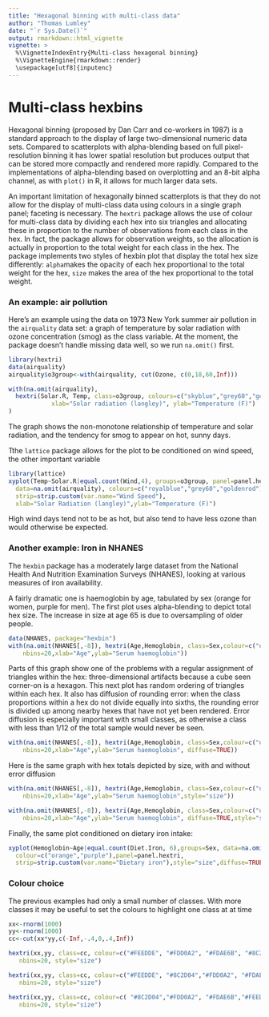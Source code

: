 ```yaml
---
title: "Hexagonal binning with multi-class data"
author: "Thomas Lumley"
date: "`r Sys.Date()`"
output: rmarkdown::html_vignette
vignette: >
  %\VignetteIndexEntry{Multi-class hexagonal binning}
  %\VignetteEngine{rmarkdown::render}
  \usepackage[utf8]{inputenc}
---
```


# Multi-class hexbins #

Hexagonal binning (proposed by Dan Carr and co-workers in 1987) is a standard approach to the display of large two-dimensional numeric data sets. Compared to scatterplots with  alpha-blending based on full pixel-resolution binning it has lower spatial resolution but produces output that can be stored more compactly and rendered more rapidly. Compared to the implementations of alpha-blending based on overplotting and an 8-bit alpha channel, as with `plot()` in R,  it allows for much larger data sets. 

An important limitation of hexagonally binned scatterplots is that they do not allow for the display of multi-class data using colours in a single graph panel; faceting is necessary.  The `hextri` package allows the use of colour for multi-class data by dividing each hex into six triangles and allocating these in proportion to the number of observations from each class in the hex.  In fact, the package allows for observation weights, so the allocation is actually in proportion to the total weight for each class in the hex.  The package implements two styles of hexbin plot that display the total hex size differently: `alpha`makes the opacity of each hex proportional to the total weight for the hex, `size` makes the area of the hex proportional to the total weight. 

### An example: air pollution ###

Here's an example using the data on 1973 New York summer air pollution in the `airquality` data set: a graph of temperature by solar radiation with ozone concentration (smog) as the class variable. At the moment, the package doesn't handle missing data well, so we run `na.omit()` first.
```r
library(hextri)
data(airquality)
airquality$o3group<-with(airquality, cut(Ozone, c(0,18,60,Inf)))

with(na.omit(airquality), 
  hextri(Solar.R, Temp, class=o3group, colours=c("skyblue","grey60","goldenrod"), style="size",
            xlab="Solar radiation (langley)", ylab="Temperature (F)")
)
```

The graph shows the non-monotone relationship of temperature and solar radiation, and the tendency for smog to appear on hot, sunny days.


Tthe `lattice` package allows for the plot to be conditioned on wind speed, the other important variable
```r
library(lattice)
xyplot(Temp~Solar.R|equal.count(Wind,4), groups=o3group, panel=panel.hextri,
  data=na.omit(airquality), colours=c("royalblue","grey60","goldenrod"),
  strip=strip.custom(var.name="Wind Speed"),
  xlab="Solar Radiation (langley)",ylab="Temperature (F)")
```

High wind days tend not to be as hot, but also tend to have less ozone than would otherwise be expected.

### Another example: Iron in NHANES ###

The `hexbin` package has a moderately large dataset from the National Health And Nutrition Examination Surveys (NHANES), looking at various measures of iron availability.

A fairly dramatic one is haemoglobin by age, tabulated by sex (orange for women, purple for men).  The first plot uses alpha-blending to depict total hex size. The increase in size at age 65 is due to oversampling of older people. 
```r
data(NHANES, package="hexbin")
with(na.omit(NHANES[,-8]), hextri(Age,Hemoglobin, class=Sex,colour=c("orange","purple"),
    nbins=20,xlab="Age",ylab="Serum haemoglobin"))
```

Parts of this  graph show one of the problems with a regular assignment of triangles within the hex: three-dimensional artifacts because a cube seen corner-on is a hexagon.  This next plot has random ordering of triangles within each hex.  It also has diffusion of rounding error: when the class proportions within a hex do not divide equally into sixths, the rounding error is divided up among nearby hexes that have not yet been rendered.  Error diffusion is especially important with small classes, as otherwise a class with less than 1/12 of the total sample would never be seen. 

```r
with(na.omit(NHANES[,-8]), hextri(Age,Hemoglobin, class=Sex,colour=c("orange","purple"),
    nbins=20,xlab="Age",ylab="Serum haemoglobin", diffuse=TRUE))
```

Here is the same graph with hex totals depicted by size, with and without error diffusion
```r
with(na.omit(NHANES[,-8]), hextri(Age,Hemoglobin, class=Sex,colour=c("orange","purple"),
    nbins=20,xlab="Age",ylab="Serum haemoglobin",style="size"))

with(na.omit(NHANES[,-8]), hextri(Age,Hemoglobin, class=Sex,colour=c("orange","purple"),
    nbins=20,xlab="Age",ylab="Serum haemoglobin", diffuse=TRUE,style="size"))
```

Finally, the same plot conditioned on dietary iron intake:
```r
xyplot(Hemoglobin~Age|equal.count(Diet.Iron, 6),groups=Sex, data=na.omit(NHANES[,-8]), 
  colour=c("orange","purple"),panel=panel.hextri, 
  strip=strip.custom(var.name="Dietary iron"),style="size",diffuse=TRUE)
```

### Colour choice ###

The previous examples had only a small number of classes. With more classes it may be useful to set the colours to highlight one class at at time
```r
xx<-rnorm(1000)
yy<-rnorm(1000)
cc<-cut(xx*yy,c(-Inf,-.4,0,.4,Inf))

hextri(xx,yy, class=cc, colour=c("#FEEDDE", "#FDD0A2", "#FDAE6B", "#8C2D04"),
   nbins=20, style="size")

hextri(xx,yy, class=cc, colour=c("#FEEDDE", "#8C2D04","#FDD0A2", "#FDAE6B") ,
   nbins=20, style="size")

hextri(xx,yy, class=cc, colour=c( "#8C2D04","#FDD0A2", "#FDAE6B","#FEEDDE") ,
   nbins=20, style="size")
```
